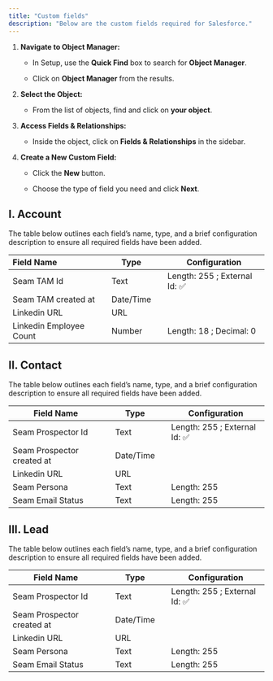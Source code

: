 ```yaml
---
title: "Custom fields"
description: "Below are the custom fields required for Salesforce."
---
```


1. **Navigate to Object Manager:**

   * In Setup, use the **Quick Find** box to search for **Object Manager**.

   * Click on **Object Manager** from the results.

2. **Select the Object:**

   * From the list of objects, find and click on **your object**.

3. **Access Fields & Relationships:**

   * Inside the object, click on **Fields & Relationships** in the sidebar.

4. **Create a New Custom Field:**

   * Click the **New** button.

   * Choose the type of field you need and click **Next**.

## I. Account

The table below outlines each field’s name, type, and a brief configuration description to ensure all required fields have been added.

| Field Name              |    | Type      |    | Configuration                |
| :---------------------- | :- | --------- | :- | ---------------------------- |
| Seam TAM Id             |    | Text      |    | Length: 255 ; External Id: ✅ |
| Seam TAM created at     |    | Date/Time |    |                              |
| Linkedin URL            |    | URL       |    |                              |
| Linkedin Employee Count |    | Number    |    | Length: 18 ; Decimal: 0      |

## II. Contact

The table below outlines each field’s name, type, and a brief configuration description to ensure all required fields have been added.

| Field Name                 |   | Type      |   | Configuration                |
| -------------------------- | - | --------- | - | ---------------------------- |
| Seam Prospector Id         |   | Text      |   | Length: 255 ; External Id: ✅ |
| Seam Prospector created at |   | Date/Time |   |                              |
| Linkedin URL               |   | URL       |   |                              |
| Seam Persona               |   | Text      |   | Length: 255                  |
| Seam Email Status          |   | Text      |   | Length: 255                  |

## III. Lead

The table below outlines each field’s name, type, and a brief configuration description to ensure all required fields have been added.

| Field Name                 |   | Type      |   | Configuration                |
| -------------------------- | - | --------- | - | ---------------------------- |
| Seam Prospector Id         |   | Text      |   | Length: 255 ; External Id: ✅ |
| Seam Prospector created at |   | Date/Time |   |                              |
| Linkedin URL               |   | URL       |   |                              |
| Seam Persona               |   | Text      |   | Length: 255                  |
| Seam Email Status          |   | Text      |   | Length: 255                  |